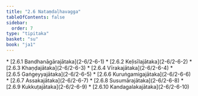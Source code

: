 ```yaml
---
title: "2.6 Nataṃdaḷhavagga"
tableOfContents: false
sidebar:
  order: 7
type: "tipitaka"
basket: "su"
book: "ja1"
---
```



<DynamicBreadcrumb />



<TableOfContents book="ja1" section="2.6">
* [2.6.1 Bandhanāgārajātaka](2-6/2-6-1)
* [2.6.2 Keḷisīlajātaka](2-6/2-6-2)
* [2.6.3 Khaṇḍajātaka](2-6/2-6-3)
* [2.6.4 Vīrakajātaka](2-6/2-6-4)
* [2.6.5 Gaṅgeyyajātaka](2-6/2-6-5)
* [2.6.6 Kuruṅgamigajātaka](2-6/2-6-6)
* [2.6.7 Assakajātaka](2-6/2-6-7)
* [2.6.8 Susumārajātaka](2-6/2-6-8)
* [2.6.9 Kukkuṭajātaka](2-6/2-6-9)
* [2.6.10 Kandagalakajātaka](2-6/2-6-10)
</TableOfContents>
